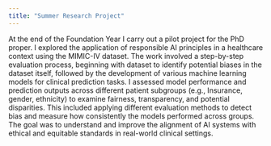 ```yaml
---
title: "Summer Research Project" 
---
```


At the end of the Foundation Year I carry out a pilot project for the PhD proper. 
I explored the application of responsible AI principles in a healthcare context using the MIMIC-IV dataset. The work involved a step-by-step evaluation process, beginning with dataset to identify potential biases in the dataset itself, followed by the development of various machine learning models for clinical prediction tasks. I assessed model performance and prediction outputs across different patient subgroups (e.g., Insurance, gender, ethnicity) to examine fairness, transparency, and potential disparities. This included applying different evaluation methods to detect bias and measure how consistently the models performed across groups. The goal was to understand and improve the alignment of AI systems with ethical and equitable standards in real-world clinical settings.
